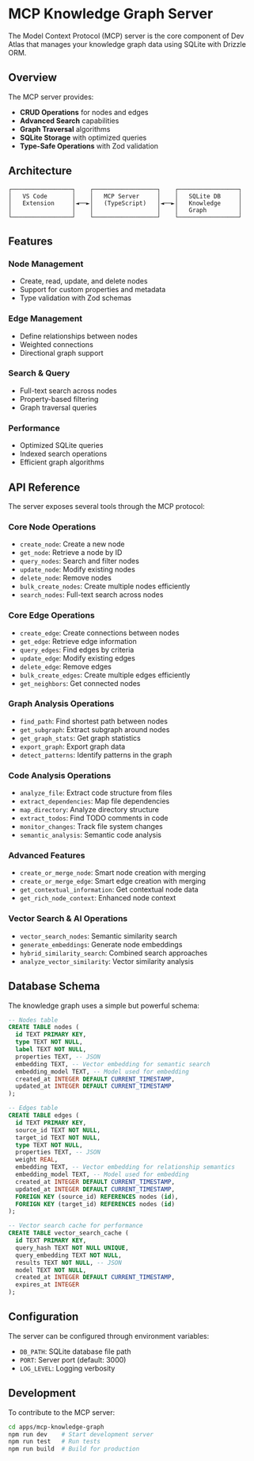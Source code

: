 # MCP Knowledge Graph Server

The Model Context Protocol (MCP) server is the core component of Dev Atlas that manages your knowledge graph data using SQLite with Drizzle ORM.

## Overview

The MCP server provides:
- **CRUD Operations** for nodes and edges
- **Advanced Search** capabilities
- **Graph Traversal** algorithms
- **SQLite Storage** with optimized queries
- **Type-Safe Operations** with Zod validation

## Architecture

```
┌─────────────────┐    ┌──────────────────┐    ┌─────────────────┐
│   VS Code       │    │   MCP Server     │    │   SQLite DB     │
│   Extension     │◄──►│   (TypeScript)   │◄──►│   Knowledge     │
│                 │    │                  │    │   Graph         │
└─────────────────┘    └──────────────────┘    └─────────────────┘
```

## Features

### Node Management
- Create, read, update, and delete nodes
- Support for custom properties and metadata
- Type validation with Zod schemas

### Edge Management
- Define relationships between nodes
- Weighted connections
- Directional graph support

### Search & Query
- Full-text search across nodes
- Property-based filtering
- Graph traversal queries

### Performance
- Optimized SQLite queries
- Indexed search operations
- Efficient graph algorithms

## API Reference

The server exposes several tools through the MCP protocol:

### Core Node Operations

- `create_node`: Create a new node
- `get_node`: Retrieve a node by ID
- `query_nodes`: Search and filter nodes
- `update_node`: Modify existing nodes
- `delete_node`: Remove nodes
- `bulk_create_nodes`: Create multiple nodes efficiently
- `search_nodes`: Full-text search across nodes

### Core Edge Operations

- `create_edge`: Create connections between nodes
- `get_edge`: Retrieve edge information
- `query_edges`: Find edges by criteria
- `update_edge`: Modify existing edges
- `delete_edge`: Remove edges
- `bulk_create_edges`: Create multiple edges efficiently
- `get_neighbors`: Get connected nodes

### Graph Analysis Operations

- `find_path`: Find shortest path between nodes
- `get_subgraph`: Extract subgraph around nodes
- `get_graph_stats`: Get graph statistics
- `export_graph`: Export graph data
- `detect_patterns`: Identify patterns in the graph

### Code Analysis Operations

- `analyze_file`: Extract code structure from files
- `extract_dependencies`: Map file dependencies
- `map_directory`: Analyze directory structure
- `extract_todos`: Find TODO comments in code
- `monitor_changes`: Track file system changes
- `semantic_analysis`: Semantic code analysis

### Advanced Features

- `create_or_merge_node`: Smart node creation with merging
- `create_or_merge_edge`: Smart edge creation with merging
- `get_contextual_information`: Get contextual node data
- `get_rich_node_context`: Enhanced node context

### Vector Search & AI Operations

- `vector_search_nodes`: Semantic similarity search
- `generate_embeddings`: Generate node embeddings
- `hybrid_similarity_search`: Combined search approaches
- `analyze_vector_similarity`: Vector similarity analysis

## Database Schema

The knowledge graph uses a simple but powerful schema:

```sql
-- Nodes table
CREATE TABLE nodes (
  id TEXT PRIMARY KEY,
  type TEXT NOT NULL,
  label TEXT NOT NULL,
  properties TEXT, -- JSON
  embedding TEXT, -- Vector embedding for semantic search
  embedding_model TEXT, -- Model used for embedding
  created_at INTEGER DEFAULT CURRENT_TIMESTAMP,
  updated_at INTEGER DEFAULT CURRENT_TIMESTAMP
);

-- Edges table  
CREATE TABLE edges (
  id TEXT PRIMARY KEY,
  source_id TEXT NOT NULL,
  target_id TEXT NOT NULL,
  type TEXT NOT NULL,
  properties TEXT, -- JSON
  weight REAL,
  embedding TEXT, -- Vector embedding for relationship semantics
  embedding_model TEXT, -- Model used for embedding
  created_at INTEGER DEFAULT CURRENT_TIMESTAMP,
  updated_at INTEGER DEFAULT CURRENT_TIMESTAMP,
  FOREIGN KEY (source_id) REFERENCES nodes (id),
  FOREIGN KEY (target_id) REFERENCES nodes (id)
);

-- Vector search cache for performance
CREATE TABLE vector_search_cache (
  id TEXT PRIMARY KEY,
  query_hash TEXT NOT NULL UNIQUE,
  query_embedding TEXT NOT NULL,
  results TEXT NOT NULL, -- JSON
  model TEXT NOT NULL,
  created_at INTEGER DEFAULT CURRENT_TIMESTAMP,
  expires_at INTEGER
);
```

## Configuration

The server can be configured through environment variables:

- `DB_PATH`: SQLite database file path
- `PORT`: Server port (default: 3000)
- `LOG_LEVEL`: Logging verbosity

## Development

To contribute to the MCP server:

```bash
cd apps/mcp-knowledge-graph
npm run dev    # Start development server
npm run test   # Run tests
npm run build  # Build for production
```
